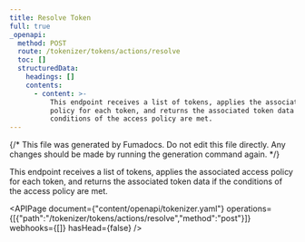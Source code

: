 ```yaml
---
title: Resolve Token
full: true
_openapi:
  method: POST
  route: /tokenizer/tokens/actions/resolve
  toc: []
  structuredData:
    headings: []
    contents:
      - content: >-
          This endpoint receives a list of tokens, applies the associated access
          policy for each token, and returns the associated token data if the
          conditions of the access policy are met.
---
```


{/* This file was generated by Fumadocs. Do not edit this file directly. Any changes should be made by running the generation command again. */}

This endpoint receives a list of tokens, applies the associated access policy for each token, and returns the associated token data if the conditions of the access policy are met.

<APIPage document={"content/openapi/tokenizer.yaml"} operations={[{"path":"/tokenizer/tokens/actions/resolve","method":"post"}]} webhooks={[]} hasHead={false} />